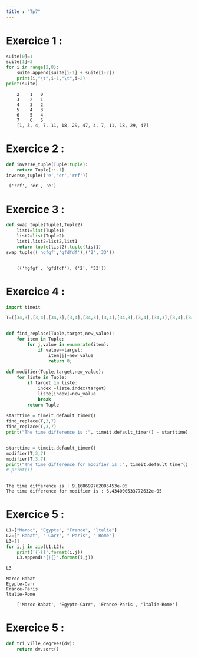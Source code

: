 ```yaml
---
title : "Tp7"
---
```

# Exercice 1 :


<Download />

```python
suite[0]=1
suite[1]=3
for i in range(2,8):
    suite.append(suite[i-1] + suite[i-2])
    print(i,"\t",i-1,"\t",i-2)
print(suite)
```
```
    2 	 1 	 0
    3 	 2 	 1
    4 	 3 	 2
    5 	 4 	 3
    6 	 5 	 4
    7 	 6 	 5
    [1, 3, 4, 7, 11, 18, 29, 47, 4, 7, 11, 18, 29, 47]
```

# Exercice 2 :


```python
def inverse_tuple(Tuple:tuple):
    return Tuple[::-1]
inverse_tuple(('e','er','rrf'))
```




   ```
    ('rrf', 'er', 'e')
   ```



# Exercice 3 :


```python
def swap_tuple(Tuple1,Tuple2):
    list1=list(Tuple1)
    list2=list(Tuple2)
    list1,list2=list2,list1
    return tuple(list2),tuple(list1)
swap_tuple(('hgfgf','gfdfdf'),('2','33'))
```


```

    (('hgfgf', 'gfdfdf'), ('2', '33'))
```


# Exercice 4 :


```python
import timeit

T=([34,3],[3,4],[34,3],[3,4],[34,3],[3,4],[34,3],[3,4],[34,3],[3,4],[34,3],[3,4],[34,3],[3,4])


def find_replace(Tuple,target,new_value):
    for item in Tuple:
        for j,value in enumerate(item):
            if value==target:
                item[j]=new_value
                return 0;
                
def modifier(Tuple,target,new_value):
    for liste in Tuple:
        if target in liste:
            index =liste.index(target)
            liste[index]=new_value
            break
        return Tuple
                
starttime = timeit.default_timer()
find_replace(T,3,7)
find_replace(T,3,7)
print("The time difference is :", timeit.default_timer() - starttime)


starttime = timeit.default_timer()
modifier(T,3,7)
modifier(T,3,7)
print("The time difference for modifier is :", timeit.default_timer() - starttime)
# print(T)
        
```

    The time difference is : 9.168699762085453e-05
    The time difference for modifier is : 6.434000533772632e-05


# Exercice 5 :


```python
L1=["Maroc", "Egypte", "France", "ltalie"]
L2=["-Rabat", "-Carr", "-Paris", "-Rome"]
L3=[]
for i,j in zip(L1,L2):
    print('{}{}'.format(i,j))
    L3.append('{}{}'.format(i,j))

L3

```

    Maroc-Rabat
    Egypte-Carr
    France-Paris
    ltalie-Rome




```
    ['Maroc-Rabat', 'Egypte-Carr', 'France-Paris', 'ltalie-Rome']
```



# Exercice 5 :



```python
def tri_ville_degrees(dv):
    return dv.sort()

```
